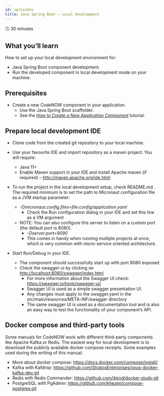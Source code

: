 ```yaml
---
id: sprLocDev
title: Java Spring Boot – Local Development
---
```


🕓 30 minutes 

## What you’ll learn

How to set up your local development environment for:

- Java Spring Boot component development. 
- Run the developed component in local development mode on your machine.

## Prerequisites

- Create a new CodeNOW component in your application.
    - Use the Java Spring Boot scaffolder.
    - See the *[How to Create a New Application Component](https://www.codenow.com/docs/administration-manuals/create-new-component/)* tutorial.

## Prepare local development IDE

- Clone code from the created git repository to your local machine.
- Use your favourite IDE and import repository as a maven project. You will require:
  - Java 11+
  - Enable Maven support in your IDE and install Apache maven (if required) – http://maven.apache.org/ide.html 


- To run the project in the local development setup, check README.md . The required minimum is to set the path to Micronaut configuration file as a JVM startup parameter:
  - _-Dmicronaut.config.files=file:config/application.yaml_
    - Check the Run configuration dialog in your IDE and set this line as a VM argument
  - NOTE: You can also configure this server to listen on a custom port (the default port is 8080).
    - _-Dserver.port=9090_
    - This comes in handy when running multiple projects at once, which is very common with micro-service oriented architecture.
    

- Start Run/Debug in your IDE.
    - The component should successfully start up with port 8080 exposed
    - Check the swagger-ui by clicking on [http://localhost:8080/swagger/index.html](http://localhost:8080/swagger/index.html)
      - For more information about the Swagger UI check: https://swagger.io/tools/swagger-ui/
      - Swagger UI is used as a simple swagger presentation UI.
      - Any changes must apply to the swagger.yaml in the src/main/resources/META-INF/swagger directory
      - The same swagger UI is used as a documentation tool and is also an easy way to test the functionality of your component’s API.

## Docker compose and third-party tools

Some manuals for CodeNOW work with different third-party components like Apache Kafka or Redis. The easiest way for local development is to download the publicly available docker compose receipts. Some examples used during the writing of this manual:

- More about docker compose: https://docs.docker.com/compose/install/
- Kafka with Kafdrop: https://github.com/StratoxEnterprises/oxus-docker-kafka-dev.git
- Redis with Redis Commander: https://github.com/ikknd/docker-study.git
- PostgreSQL with PgAdmin: https://github.com/khezen/compose-postgres.git
